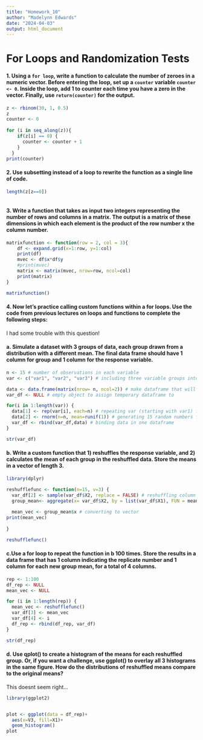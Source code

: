 ```yaml
---
title: "Homework_10"
author: "Madelynn Edwards"
date: "2024-04-03"
output: html_document
---
```


# For Loops and Randomization Tests

#### 1. Using a ```for loop```, write a function to calculate the number of zeroes in a numeric vector. Before entering the loop, set up a ```counter``` variable ```counter <- 0```. Inside the loop, add 1 to counter each time you have a zero in the vector. Finally, use ```return(counter)``` for the output.

```r
z <- rbinom(30, 1, 0.5)
z
counter <- 0
  
for (i in seq_along(z)){
    if(z[i] == 0) {
      counter <- counter + 1 
    }
  }
print(counter)

```


#### 2. Use subsetting instead of a loop to rewrite the function as a single line of code.

```r
length(z[z==0])



```


#### 3. Write a function that takes as input two integers representing the number of rows and columns in a matrix. The output is a matrix of these dimensions in which each element is the product of the row number x the column number.

```r

matrixfunction <- function(row = 2, col = 3){
    df <- expand.grid(x=1:row, y=1:col)
    print(df)
    mvec <- df$x*df$y
    #print(mvec)
    matrix <- matrix(mvec, nrow=row, ncol=col)
    print(matrix)
}

matrixfunction()
```


#### 4. Now let’s practice calling custom functions within a for loops. Use the code from previous lectures on loops and functions to complete the following steps:

I had some trouble with this question!

#### a. Simulate a dataset with 3 groups of data, each group drawn from a distribution with a different mean. The final data frame should have 1 column for group and 1 column for the response variable.
```r
n <- 15 # number of observations in each variable
var <- c("var1", "var2", "var3") # including three variable groups into the var object

data <- data.frame(matrix(nrow= n, ncol=2)) # make dataframe that will have two columns and 15 rows per variable
var_df <- NULL # empty object to assign temporary dataframe to

for(i in 1:length(var)) {
  data[1] <- rep(var[i], each=n) # repeating var (starting with var1) for first column
  data[2] <- rnorm(n=n, mean=runif(1)) # generating 15 random numbers for second column of dataframe, each with different mean for each var
  var_df <- rbind(var_df,data) # binding data in one dataframe
}

str(var_df)


```




#### b. Write a custom function that 1) reshuffles the response variable, and 2) calculates the mean of each group in the reshuffled data. Store the means in a vector of length 3.

```r
library(dplyr)

reshufflefunc <- function(n=15, v=3) {
  var_df[2] <- sample(var_df$X2, replace = FALSE) # reshuffling column data
  group_mean<- aggregate(x= var_df$X2, by = list(var_df$X1), FUN = mean)
  
  mean_vec <- group_mean$x # converting to vector
print(mean_vec)
    
}

reshufflefunc()
```


#### c.Use a for loop to repeat the function in b 100 times. Store the results in a data frame that has 1 column indicating the replicate number and 1 column for each new group mean, for a total of 4 columns.

```r

rep <- 1:100
df_rep <- NULL
mean_vec <- NULL

for (i in 1:length(rep)) {
  mean_vec <- reshufflefunc()
  var_df[3] <- mean_vec
  var_df[4] <- i
  df_rep <- rbind(df_rep, var_df)
}

str(df_rep)

```


#### d. Use qplot() to create a histogram of the means for each reshuffled group. Or, if you want a challenge, use ggplot() to overlay all 3 histograms in the same figure. How do the distributions of reshuffled means compare to the original means?

This doesnt seem right...

```r
library(ggplot2)


plot <- ggplot(data = df_rep)+
  aes(x=V3, fill=X1)+
  geom_histogram()
plot



```







